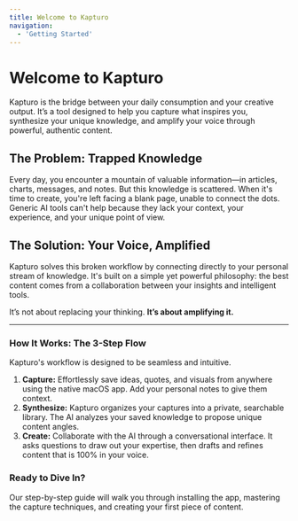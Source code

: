 ```yaml
---
title: Welcome to Kapturo
navigation:
  - 'Getting Started'
---
```


# Welcome to Kapturo

Kapturo is the bridge between your daily consumption and your creative output. It’s a tool designed to help you capture what inspires you, synthesize your unique knowledge, and amplify your voice through powerful, authentic content.

## The Problem: Trapped Knowledge

Every day, you encounter a mountain of valuable information—in articles, charts, messages, and notes. But this knowledge is scattered. When it's time to create, you're left facing a blank page, unable to connect the dots. Generic AI tools can't help because they lack your context, your experience, and your unique point of view.

## The Solution: Your Voice, Amplified

Kapturo solves this broken workflow by connecting directly to your personal stream of knowledge. It's built on a simple yet powerful philosophy: the best content comes from a collaboration between your insights and intelligent tools.

It’s not about replacing your thinking. **It’s about amplifying it.**

---

### How It Works: The 3-Step Flow

Kapturo's workflow is designed to be seamless and intuitive.

1.  **Capture:** Effortlessly save ideas, quotes, and visuals from anywhere using the native macOS app. Add your personal notes to give them context.
2.  **Synthesize:** Kapturo organizes your captures into a private, searchable library. The AI analyzes your saved knowledge to propose unique content angles.
3.  **Create:** Collaborate with the AI through a conversational interface. It asks questions to draw out your expertise, then drafts and refines content that is 100% in your voice.

### Ready to Dive In?

Our step-by-step guide will walk you through installing the app, mastering the capture techniques, and creating your first piece of content.
